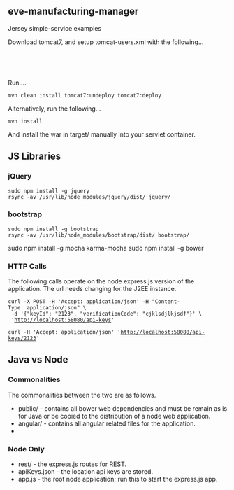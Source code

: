 == eve-manufacturing-manager ==
Jersey simple-service examples

Download tomcat7, and setup tomcat-users.xml with the following...
  <role rolename="manager-gui"/>
  <role rolename="manager-script"/>
  <user username="manager" password="manager" roles="manager-gui,manager-script,manager-status"/>

Run....

 mvn clean install tomcat7:undeploy tomcat7:deploy

Alternatively, run the following...

 mvn install

And install the war in target/ manually into your servlet container.


== JS Libraries ==
=== jQuery ===
 sudo npm install -g jquery
 rsync -av /usr/lib/node_modules/jquery/dist/ jquery/

=== bootstrap ===
 sudo npm install -g bootstrap
 rsync -av /usr/lib/node_modules/bootstrap/dist/ bootstrap/
sudo npm install -g mocha karma-mocha
sudo npm install -g bower

=== HTTP Calls ===
The following calls operate on the node express.js version of the application.
The url needs changing for the J2EE instance.

 curl -X POST -H 'Accept: application/json' -H "Content-Type: application/json" \
  -d '{"keyId": "2123", "verificationCode": "cjklsdjlkjsdf"}' \
  'http://localhost:58080/api-keys'

 curl -H 'Accept: application/json' 'http://localhost:58080/api-keys/2123'

== Java vs Node ==

=== Commonalities ===
The commonalities between the two are as follows.

* public/ - contains all bower web dependencies and must be remain as is for Java or be copied to the distribution of a node web application.
* angular/ - contains all angular related files for the application.
*

=== Node Only ===

* rest/ - the express.js routes for REST.
* apiKeys.json - the location api keys are stored.
* app.js - the root node application; run this to start the express.js app.
